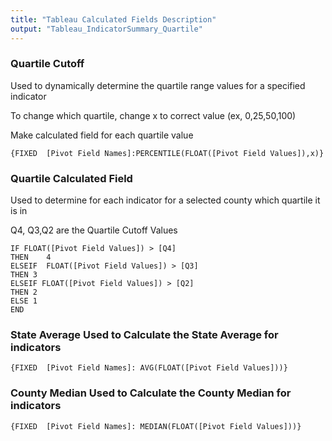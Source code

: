```yaml
---
title: "Tableau Calculated Fields Description"
output: "Tableau_IndicatorSummary_Quartile"
---
```


### Quartile Cutoff

Used to dynamically determine the quartile range values for a specified indicator

To change which quartile, change x to correct value (ex, 0,25,50,100)

Make calculated field for each quartile value

    {FIXED  [Pivot Field Names]:PERCENTILE(FLOAT([Pivot Field Values]),x)}

### Quartile Calculated Field

Used to determine for each indicator for a selected county which quartile it is in

Q4, Q3,Q2 are the Quartile Cutoff Values

    IF FLOAT([Pivot Field Values]) > [Q4]
    THEN    4
    ELSEIF  FLOAT([Pivot Field Values]) > [Q3]
    THEN 3
    ELSEIF FLOAT([Pivot Field Values]) > [Q2]
    THEN 2
    ELSE 1
    END

### State Average Used to Calculate the State Average for indicators

    {FIXED  [Pivot Field Names]: AVG(FLOAT([Pivot Field Values]))}

### County Median Used to Calculate the County Median for indicators

    {FIXED  [Pivot Field Names]: MEDIAN(FLOAT([Pivot Field Values]))}
